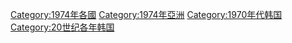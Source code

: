 [[Category:1974年各國|Category:1974年各國]]
[[Category:1974年亞洲|Category:1974年亞洲]]
[[Category:1970年代韩国|Category:1970年代韩国]]
[[Category:20世纪各年韩国|Category:20世纪各年韩国]]